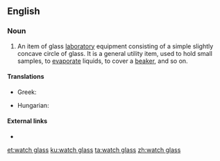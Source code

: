 ==English==

===Noun===
{{en-noun|head=[[watch]] [[glass]]|watch glasses}}

# {{context|chemistry|lang=en}} An item of glass [[laboratory]] equipment consisting of a simple slightly concave circle of glass. It is a general utility item, used to hold small samples, to [[evaporate]] liquids, to cover a [[beaker]], and so on.

====Translations====
{{trans-top|laboratory equipment}}
* Greek: {{t|el|[[ύαλος]] [[ωρολογίου]]|f}}
{{trans-mid}}
* Hungarian: {{t|hu|óraüveg}}
{{trans-bottom}}

====External links====
* {{pedialite}}

[[et:watch glass]]
[[ku:watch glass]]
[[ta:watch glass]]
[[zh:watch glass]]